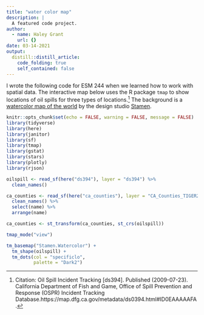 ```yaml
---
title: "water color map"
description: |
  A featured code project.
author:
  - name: Haley Grant
    url: {}
date: 03-14-2021
output:
  distill::distill_article:
    code_folding: true
    self_contained: false
---
```

I wrote the following code for ESM 244 when we learned how to work with spatial data. The interactive map below uses the R package `tmap` to show locations of oil spills for three types of locations.[^1] The background is a [watercolor map of the world](http://maps.stamen.com/watercolor/#12/37.7706/-122.3782) by the design studio [Stamen](https://stamen.com/).

```r
knitr::opts_chunk$set(echo = FALSE, warning = FALSE, message = FALSE)
library(tidyverse)
library(here)
library(janitor)
library(sf)
library(tmap)
library(gstat)
library(stars)
library(plotly)
library(rjson)
```

```r
oilspill <- read_sf(here("ds394"), layer = "ds394") %>% 
  clean_names()

ca_counties <- read_sf(here("ca_counties"), layer = "CA_Counties_TIGER2016") %>% 
  clean_names() %>% 
  select(name) %>% 
  arrange(name)

ca_counties <- st_transform(ca_counties, st_crs(oilspill))

tmap_mode("view")

tm_basemap("Stamen.Watercolor") + 
  tm_shape(oilspill) +
  tm_dots(col = "specificlo",
          palette = "Dark2")
```

[^1]: Citation: Oil Spill Incident Tracking [ds394]. Published (2009-07-23). California Department of Fish and Game, Office of Spill Prevention and Response (OSPR) Incident Tracking Database.https://map.dfg.ca.gov/metadata/ds0394.html#ID0EAAAAAFA.
